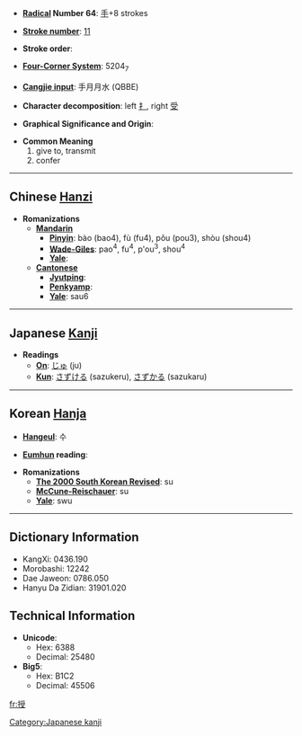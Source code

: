 * '''[[Wiktionary:Chinese radical index| Radical]] Number 64''': [[Wiktionary:Chinese radical index 手|手]]+8 strokes

* '''[[Wiktionary:Chinese total strokes index|Stroke number]]''': [[Wiktionary:Chinese total strokes index 11|11]]

* '''Stroke order''': 

* '''[[Wiktionary:Chinese four corner index|Four-Corner System]]''': 5204<sub>7</sub>

* '''[[Wiktionary:Chinese Cangjie index|Cangjie input]]''': 手月月水 (QBBE)

* '''Character decomposition''': left [[扌]], right [[受]]

* '''Graphical Significance and Origin''': 

* '''Common Meaning'''
*#give to, transmit
*# confer


----

== Chinese [[Hanzi]] ==

* '''Romanizations'''
** '''[[Mandarin]]'''
*** '''[[Pinyin]]''': bào (bao4), fù (fu4), pǒu (pou3), shòu (shou4)
*** '''[[Wade-Giles]]''': pao<sup>4</sup>, fu<sup>4</sup>, p'ou<sup>3</sup>, shou<sup>4</sup>
*** '''[[Yale]]''': 
** '''[[Cantonese]]'''
*** '''[[Jyutping]]''':
*** '''[[Penkyamp]]''': 
*** '''[[Yale]]''': sau6


----

== Japanese [[Kanji]] ==

* '''Readings'''
** '''[[On]]''': [[じゅ]] (ju)
** '''[[Kun]]''': [[さずける]] (sazukeru), [[さずかる]] (sazukaru)


----

== Korean [[Hanja]] ==

* '''[[Hangeul]]''': 수

* '''[[Eumhun]] reading''': 

* '''Romanizations'''
** '''[[The 2000 South Korean Revised Romanization|The 2000 South Korean Revised]]''': su
** '''[[McCune-Reischauer]]''': su
** '''[[Yale]]''': swu

----

== Dictionary Information ==

* KangXi: 0436.190
* Morobashi: 12242
* Dae Jaweon: 0786.050
* Hanyu Da Zidian: 31901.020

== Technical Information ==

* '''Unicode''':
** Hex: 6388
** Decimal: 25480
* '''Big5''':
** Hex: B1C2
** Decimal: 45506

[[Category:Japanese kanji]]

[[fr:授]]